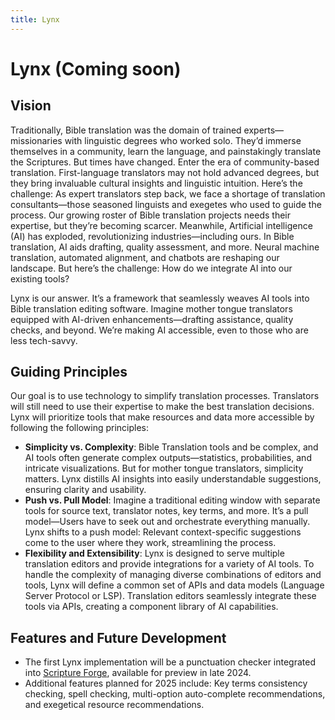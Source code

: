 ```yaml
---
title: Lynx
---
```


# Lynx (Coming soon)

## Vision

Traditionally, Bible translation was the domain of trained experts—missionaries with linguistic degrees 
who worked solo. They’d immerse themselves in a community, learn the language, 
and painstakingly translate the Scriptures. But times have changed. 
Enter the era of community-based translation. First-language translators may not hold advanced degrees, 
but they bring invaluable cultural insights and linguistic intuition. Here’s the challenge: 
As expert translators step back, we face a shortage of translation consultants—those seasoned linguists 
and exegetes who used to guide the process. Our growing roster of Bible translation projects 
needs their expertise, but they’re becoming scarcer. Meanwhile, Artificial intelligence (AI) has exploded, 
revolutionizing industries—including ours. In Bible translation, AI aids drafting, quality assessment, and more. 
Neural machine translation, automated alignment, and chatbots are reshaping our landscape. 
But here’s the challenge: How do we integrate AI into our existing tools?

Lynx is our answer. It’s a framework that seamlessly weaves AI tools into Bible translation editing software. 
Imagine mother tongue translators equipped with AI-driven enhancements—drafting assistance, quality checks, 
and beyond. We’re making AI accessible, even to those who are less tech-savvy.

## Guiding Principles

Our goal is to use technology to simplify translation processes. 
Translators will still need to use their expertise to make the best translation decisions. 
Lynx will prioritize tools that make resources and data more accessible by following the following principles:

- **Simplicity vs. Complexity**: Bible Translation tools and be complex, and AI tools often generate 
complex outputs—statistics, probabilities, and intricate visualizations. 
But for mother tongue translators, simplicity matters. Lynx distills AI insights 
into easily understandable suggestions, ensuring clarity and usability.
- **Push vs. Pull Model**: Imagine a traditional editing window with separate tools for source text, 
translator notes, key terms, and more. It’s a pull model—Users have to seek out and orchestrate 
everything manually. Lynx shifts to a push model: Relevant context-specific suggestions come to the user 
where they work, streamlining the process.
- **Flexibility and Extensibility**: Lynx is designed to serve multiple translation editors 
and provide integrations for a variety of AI tools. To handle the complexity of managing diverse combinations 
of editors and tools, Lynx will define a common set of APIs and data models (Language Server Protocol or LSP). 
Translation editors seamlessly integrate these tools via APIs, creating a component library of AI capabilities.

## Features and Future Development

- The first Lynx implementation will be a punctuation checker integrated into 
<a href="/projects/scriptureforge" target="_blank">Scripture Forge</a>, available for preview in late 2024.
- Additional features planned for 2025 include: Key terms consistency checking, spell checking, 
multi-option auto-complete recommendations, and exegetical resource recommendations.
